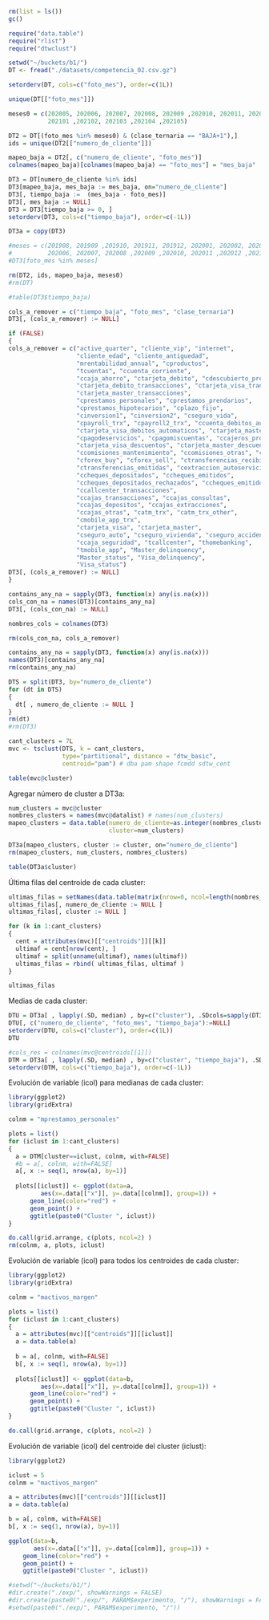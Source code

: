 ```r
rm(list = ls())
gc()

require("data.table")
require("rlist")
require("dtwclust")
```

```r
setwd("~/buckets/b1/")
DT <- fread("./datasets/competencia_02.csv.gz")

setorderv(DT, cols=c("foto_mes"), order=c(1L))
```

```r
unique(DT[["foto_mes"]])
```

```r
meses0 = c(202005, 202006, 202007, 202008, 202009 ,202010, 202011, 202012,
           202101 ,202102, 202103 ,202104 ,202105)

DT2 = DT[(foto_mes %in% meses0) & (clase_ternaria == "BAJA+1"),]
ids = unique(DT2[["numero_de_cliente"]])

mapeo_baja = DT2[, c("numero_de_cliente", "foto_mes")]
colnames(mapeo_baja)[colnames(mapeo_baja) == "foto_mes"] = "mes_baja"

DT3 = DT[numero_de_cliente %in% ids]
DT3[mapeo_baja, mes_baja := mes_baja, on="numero_de_cliente"]
DT3[, tiempo_baja :=  (mes_baja - foto_mes)]
DT3[, mes_baja := NULL]
DT3 = DT3[tiempo_baja >= 0, ]
setorderv(DT3, cols=c("tiempo_baja"), order=c(-1L))

DT3a = copy(DT3)

#meses = c(201908, 201909 ,201910, 201911, 201912, 202001, 202002, 202003 ,202004 ,202005,
#          202006, 202007, 202008 ,202009 ,202010, 202011 ,202012 ,202101 ,202102, 202103 ,202104 ,202105)
#DT3[foto_mes %in% meses]

rm(DT2, ids, mapeo_baja, meses0)
#rm(DT)
```


```r
#table(DT3$tiempo_baja)
```


```r
cols_a_remover = c("tiempo_baja", "foto_mes", "clase_ternaria")
DT3[, (cols_a_remover) := NULL]

if (FALSE) 
{
cols_a_remover = c("active_quarter", "cliente_vip", "internet",
                   "cliente_edad", "cliente_antiguedad",
                   "mrentabilidad_annual", "cproductos",
                   "tcuentas", "ccuenta_corriente",
                   "ccaja_ahorro", "ctarjeta_debito", "cdescubierto_preacordado",
                   "ctarjeta_debito_transacciones", "ctarjeta_visa_transacciones",
                   "ctarjeta_master_transacciones",
                   "cprestamos_personales", "cprestamos_prendarios", 
                   "cprestamos_hipotecarios", "cplazo_fijo",
                   "cinversion1", "cinversion2", "cseguro_vida",
                   "cpayroll_trx", "cpayroll2_trx", "ccuenta_debitos_automaticos",
                   "ctarjeta_visa_debitos_automaticos", "ctarjeta_master_debitos_automaticos",
                   "cpagodeservicios", "cpagomiscuentas", "ccajeros_propios_descuentos",
                   "ctarjeta_visa_descuentos", "ctarjeta_master_descuentos",
                   "ccomisiones_mantenimiento", "ccomisiones_otras", "cforex",
                   "cforex_buy", "cforex_sell", "ctransferencias_recibidas",
                   "ctransferencias_emitidas", "cextraccion_autoservicio",
                   "ccheques_depositados", "ccheques_emitidos",
                   "ccheques_depositados_rechazados", "ccheques_emitidos_rechazados",
                   "ccallcenter_transacciones",
                   "ccajas_transacciones", "ccajas_consultas",
                   "ccajas_depositos", "ccajas_extracciones",
                   "ccajas_otras", "catm_trx", "catm_trx_other",
                   "cmobile_app_trx",
                   "ctarjeta_visa", "ctarjeta_master",
                   "cseguro_auto", "cseguro_vivienda", "cseguro_accidentes_personales",
                   "ccaja_seguridad", "tcallcenter", "thomebanking",
                   "tmobile_app", "Master_delinquency",
                   "Master_status", "Visa_delinquency",
                   "Visa_status")
DT3[, (cols_a_remover) := NULL]
}

contains_any_na = sapply(DT3, function(x) any(is.na(x)))
cols_con_na = names(DT3)[contains_any_na]
DT3[, (cols_con_na) := NULL]

nombres_cols = colnames(DT3)

rm(cols_con_na, cols_a_remover)
```

```r
contains_any_na = sapply(DT3, function(x) any(is.na(x)))
names(DT3)[contains_any_na]
rm(contains_any_na)
```

```r
DTS = split(DT3, by="numero_de_cliente")
for (dt in DTS)
{
  dt[ , numero_de_cliente := NULL ]
}
rm(dt)
#rm(DT3)
```

```r
cant_clusters = 7L
mvc <- tsclust(DTS, k = cant_clusters, 
               type="partitional", distance = "dtw_basic",
               centroid="pam") # dba pam shape fcmdd sdtw_cent
```

```r
table(mvc@cluster)
```

Agregar número de cluster a DT3a:
```r
num_clusters = mvc@cluster
nombres_clusters = names(mvc@datalist) # names(num_clusters)
mapeo_clusters = data.table(numero_de_cliente=as.integer(nombres_clusters),
                            cluster=num_clusters)

DT3a[mapeo_clusters, cluster := cluster, on="numero_de_cliente"]
rm(mapeo_clusters, num_clusters, nombres_clusters)
```

```r
table(DT3a$cluster)
```

Última filas del centroide de cada cluster:
```r
ultimas_filas = setNames(data.table(matrix(nrow=0, ncol=length(nombres_cols))), nombres_cols)
ultimas_filas[, numero_de_cliente := NULL ]
ultimas_filas[, cluster := NULL ]

for (k in 1:cant_clusters)
{
  cent = attributes(mvc)[["centroids"]][[k]]
  ultimaf = cent[nrow(cent), ]
  ultimaf = split(unname(ultimaf), names(ultimaf))
  ultimas_filas = rbind( ultimas_filas, ultimaf )
}

ultimas_filas
```

Medias de cada cluster:
```r
DTU = DT3a[ , lapply(.SD, median) , by=c("cluster"), .SDcols=sapply(DT3a, is.numeric) ]
DTU[, c("numero_de_cliente", "foto_mes", "tiempo_baja"):=NULL]
setorderv(DTU, cols=c("cluster"), order=c(1L))
DTU
```

```r
#cols_res = colnames(mvc@centroids[[1]])
DTM = DT3a[ , lapply(.SD, median) , by=c("cluster", "tiempo_baja"), .SDcols=sapply(DT3a, is.numeric) ]
setorderv(DTM, cols=c("tiempo_baja"), order=c(-1L))
```


Evolución de variable (icol) para medianas de cada cluster: 
```r
library(ggplot2)
library(gridExtra)

colnm = "mprestamos_personales"

plots = list()
for (iclust in 1:cant_clusters)
{
  a = DTM[cluster==iclust, colnm, with=FALSE]
  #b = a[, colnm, with=FALSE]
  a[, x := seq(1, nrow(a), by=1)]
  
  plots[[iclust]] <- ggplot(data=a, 
         aes(x=.data[["x"]], y=.data[[colnm]], group=1)) +
      geom_line(color="red") +
      geom_point() +
      ggtitle(paste0("Cluster ", iclust))
}

do.call(grid.arrange, c(plots, ncol=2) )
rm(colnm, a, plots, iclust)
```


Evolución de variable (icol) para todos los centroides de cada cluster: 
```r
library(ggplot2)
library(gridExtra)

colnm = "mactivos_margen"

plots = list()
for (iclust in 1:cant_clusters)
{
  a = attributes(mvc)[["centroids"]][[iclust]]
  a = data.table(a)
  
  b = a[, colnm, with=FALSE]
  b[, x := seq(1, nrow(a), by=1)]
  
  plots[[iclust]] <- ggplot(data=b, 
         aes(x=.data[["x"]], y=.data[[colnm]], group=1)) +
      geom_line(color="red") +
      geom_point() +
      ggtitle(paste0("Cluster ", iclust))
}

do.call(grid.arrange, c(plots, ncol=2) )
```


Evolución de variable (icol) del centroide del cluster (iclust): 
```r
library(ggplot2)

iclust = 5
colnm = "mactivos_margen"

a = attributes(mvc)[["centroids"]][[iclust]]
a = data.table(a)

b = a[, colnm, with=FALSE]
b[, x := seq(1, nrow(a), by=1)]

ggplot(data=b, 
       aes(x=.data[["x"]], y=.data[[colnm]], group=1)) +
    geom_line(color="red") +
    geom_point() +
    ggtitle(paste0("Cluster ", iclust))
```

```r
#setwd("~/buckets/b1/")
#dir.create("./exp/", showWarnings = FALSE)
#dir.create(paste0("./exp/", PARAM$experimento, "/"), showWarnings = FALSE)
#setwd(paste0("./exp/", PARAM$experimento, "/"))
```

